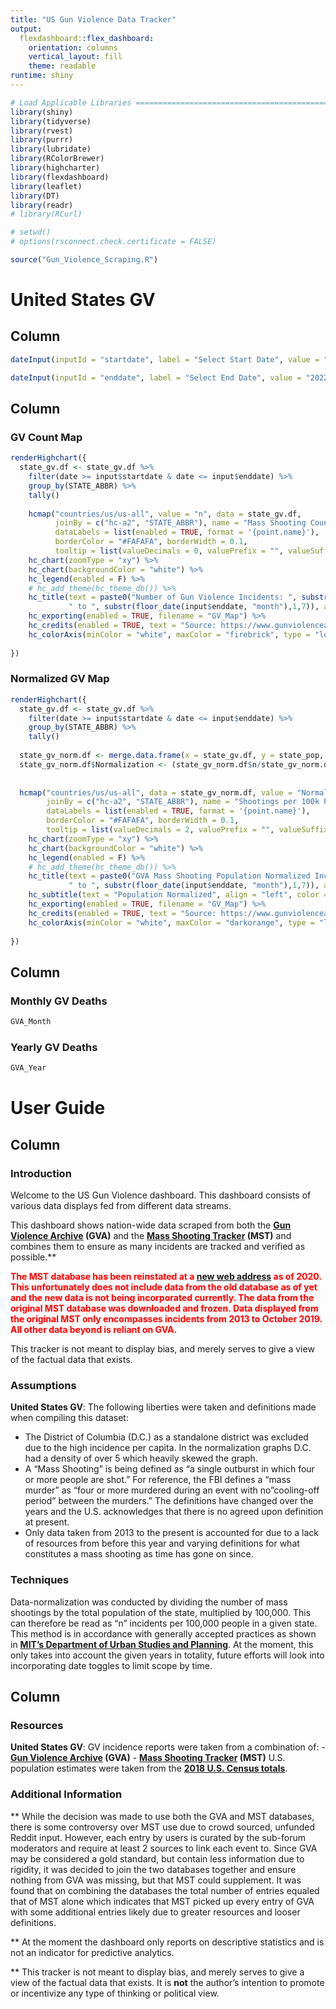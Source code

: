 ```yaml
---
title: "US Gun Violence Data Tracker"
output: 
  flexdashboard::flex_dashboard:
    orientation: columns
    vertical_layout: fill
    theme: readable
runtime: shiny
---
```


```r
# Load Applicable Libraries ====================================================
library(shiny)
library(tidyverse)
library(rvest)
library(purrr)
library(lubridate)
library(RColorBrewer)
library(highcharter)
library(flexdashboard)
library(leaflet)
library(DT)
library(readr)
# library(RCurl)

# setwd() 
# options(rsconnect.check.certificate = FALSE)

source("Gun_Violence_Scraping.R")
```

United States GV
=====================================  

Column {.sidebar}
-----------------------------------------------------------------------

```r
dateInput(inputId = "startdate", label = "Select Start Date", value = "2013-01-01",min = "2013-01-01", format = "yyyy-mm-dd")

dateInput(inputId = "enddate", label = "Select End Date", value = "2022-12-31",min = "2013-01-01", format = "yyyy-mm-dd")
```


Column {.tabset .tabset-fade}
-----------------------------------------------------------------------

### **GV Count Map** 

```r

renderHighchart({
  state_gv.df <- state_gv.df %>% 
    filter(date >= input$startdate & date <= input$enddate) %>% 
    group_by(STATE_ABBR) %>% 
    tally()
  
    hcmap("countries/us/us-all", value = "n", data = state_gv.df,
          joinBy = c("hc-a2", "STATE_ABBR"), name = "Mass Shooting Count:",
          dataLabels = list(enabled = TRUE, format = '{point.name}'),
          borderColor = "#FAFAFA", borderWidth = 0.1,
          tooltip = list(valueDecimals = 0, valuePrefix = "", valueSuffix = "")) %>% 
    hc_chart(zoomType = "xy") %>% 
    hc_chart(backgroundColor = "white") %>% 
    hc_legend(enabled = F) %>% 
    # hc_add_theme(hc_theme_db()) %>% 
    hc_title(text = paste0("Number of Gun Violence Incidents: ", substr(floor_date(input$startdate, "month"),1,7), " ",
             " to ", substr(floor_date(input$enddate, "month"),1,7)), align = "left", color = "white") %>% 
    hc_exporting(enabled = TRUE, filename = "GV_Map") %>% 
    hc_credits(enabled = TRUE, text = "Source: https://www.gunviolencearchive.org/, https://www.massshootingtracker.org/") %>% 
    hc_colorAxis(minColor = "white", maxColor = "firebrick", type = "logarithmic")
  
})
```

### **Normalized GV Map**

```r

renderHighchart({
  state_gv.df <- state_gv.df %>% 
    filter(date >= input$startdate & date <= input$enddate) %>%
    group_by(STATE_ABBR) %>% 
    tally()
  
  state_gv_norm.df <- merge.data.frame(x = state_gv.df, y = state_pop, by = "STATE_ABBR")
  state_gv_norm.df$Normalization <- (state_gv_norm.df$n/state_gv_norm.df$Population) * 100000
  
  
  hcmap("countries/us/us-all", data = state_gv_norm.df, value = "Normalization",
        joinBy = c("hc-a2", "STATE_ABBR"), name = "Shootings per 100k Population:",
        dataLabels = list(enabled = TRUE, format = '{point.name}'),
        borderColor = "#FAFAFA", borderWidth = 0.1,
        tooltip = list(valueDecimals = 2, valuePrefix = "", valueSuffix = "")) %>% 
    hc_chart(zoomType = "xy") %>% 
    hc_chart(backgroundColor = "white") %>% 
    hc_legend(enabled = F) %>% 
    # hc_add_theme(hc_theme_db()) %>% 
    hc_title(text = paste0("GVA Mass Shooting Population Normalized Incidence: ", substr(floor_date(input$startdate, "month"),1,7), " ",
             " to ", substr(floor_date(input$enddate, "month"),1,7)), align = "left", color = "white") %>% 
    hc_subtitle(text = "Population Normalized", align = "left", color = "white") %>% 
    hc_exporting(enabled = TRUE, filename = "GV_Map") %>% 
    hc_credits(enabled = TRUE, text = "Source: https://www.gunviolencearchive.org/, https://www.massshootingtracker.org/") %>% 
    hc_colorAxis(minColor = "white", maxColor = "darkorange", type = "logarithmic")
  
})
```

Column {data-width=350}
-----------------------------------------------------------------------

### **Monthly GV Deaths**

```r
GVA_Month
```

### **Yearly GV Deaths**

```r
GVA_Year
```

User Guide
=====================================  
Column
-----------------------------------------------------------------------
### **Introduction**
Welcome to the US Gun Violence dashboard. This dashboard consists of various data displays fed from different data streams.

This dashboard shows nation-wide data scraped from both the **[Gun Violence Archive](https://www.gunviolencearchive.org/) (GVA)** and the **[Mass Shooting Tracker](http://massshootingtracker.org/) (MST)** and combines them to ensure as many incidents are tracked and verified as possible.** 

<span style="color:red">**The MST database has been reinstated at a [new web address](http://massshootingtracker.org/about/) as of 2020. This unfortunately does not include data from the old database as of yet and the new data is not being incorporated currently. The data from the original MST database was downloaded and frozen. Data displayed from the original MST only encompasses incidents from 2013 to October 2019. All other data beyond is reliant on GVA.**</span>

This tracker is not meant to display bias, and merely serves to give a view of the factual data that exists. 

### **Assumptions**

**United States GV**:
The following liberties were taken and definitions made when compiling this dataset:

- The District of Columbia (D.C.) as a standalone district was excluded due to the high incidence per capita. In the normalization graphs D.C. had a density of over 5 which heavily skewed the graph.
- A “Mass Shooting” is being defined as “a single outburst in which four or more people are shot.” For reference, the FBI defines a "mass murder" as "four or more murdered during an event with no "cooling-off period" between the murders." The definitions have changed over the years and the U.S. acknowledges that there is no agreed upon definition at present.
- Only data taken from 2013 to the present is accounted for due to a lack of resources from before this year and varying definitions for what constitutes a mass shooting as time has gone on since.

### **Techniques**

Data-normalization was conducted by dividing the number of mass shootings by the total population of the state, multiplied by 100,000. This can therefore be read as “n” incidents per 100,000 people in a given state. This method is in accordance with generally accepted practices as shown in **[MIT’s Department of Urban Studies and Planning](http://web.mit.edu/11.520/www/labs/lab5/normalize.html)**. At the moment, this only takes into account the given years in totality, future efforts will look into incorporating date toggles to limit scope by time.

Column
-----------------------------------------------------------------------
### **Resources**
**United States GV**:
GV incidence reports were taken from a combination of:
- **[Gun Violence Archive](https://www.gunviolencearchive.org/) (GVA)** 
- **[Mass Shooting Tracker](http://massshootingtracker.org/) (MST)**
U.S. population estimates were taken from the **[2018 U.S. Census totals]( https://www.census.gov/data/datasets/time-series/demo/popest/2010s-state-total.html#par_textimage_500989927)**.

### **Additional Information**
** While the decision was made to use both the GVA and MST databases, there is some controversy over MST use due to crowd sourced, unfunded Reddit input. However, each entry by users is curated by the sub-forum moderators and require at least 2 sources to link each event to. Since GVA may be considered a gold standard, but contain less information due to rigidity, it was decided to join the two databases together and ensure nothing from GVA was missing, but that MST could supplement. It was found that on combining the databases the total number of entries equaled that of MST alone which indicates that MST picked up every entry of GVA with some additional entries likely due to greater resources and looser definitions.

** At the moment the dashboard only reports on descriptive statistics and is not an indicator for predictive analytics.

** This tracker is not meant to display bias, and merely serves to give a view of the factual data that exists. It is **not** the author's intention to promote or incentivize any type of thinking or political view.
